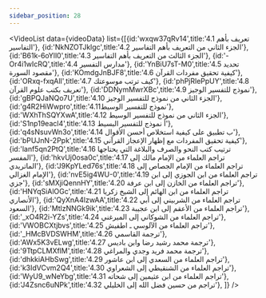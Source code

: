 ```yaml
---
sidebar_position: 28
---
```


<VideoList data={videoData} list={[{id:'wxqw37qRv14',title:'4.1 تعريف بأهم التفاسير'},
{id:'NkNZOTJklgc',title:'4.2 الجزء الثاني من التعريف بأهم التفاسير'},
{id:'B61k-6oYll0',title:'4.3 الجزء الثالث من التعريف بأهم التفاسير'},
{id:'-Or4i1wIcRQ',title:'4.4 مدارس التفسير'},
{id:'YnBiU7sT-M0',title:'4.5 تحديد مقصود السورة'},
{id:'KOmdgJnBJF8',title:'4.6 كيفية تحقيق مفردات القرآن'},
{id:'ORxq-fxqAlI',title:'4.7 كيف ترتب موسوعتك'},
{id:'phPjRlePpUY',title:'4.8 تعريف بكتب علوم القرآن'},
{id:'DDNymMwrXBc',title:'4.9 نموذج للتفسير الوجيز'},
{id:'gBPQJaNQo7U',title:'4.10 الجزء الثاني من نموذج للتفسير الوجيز'},
{id:'g4R2HiWwpro',title:'4.11نموذج للتفسير الوسيط'},
{id:'WXhThSQYXwA',title:'4.12 الجزء الثاني من نموذج للتفسير الوسيط'},
{id:'S1np19eacl4',title:'4.13 أ نموذج للتفسير البسيط'},
{id:'q4sNsuvWn3o',title:'4.14 ب تطبيق على كيفية استخلاص أحسن الأقوال'},
{id:'bPUJnN-2Ppk',title:'4.15 كيفية تحقيق المفردات مع إظهار الإعجاز القرآني'},
{id:'lanf5qn2PtQ',title:'4.16 ترتيب كتب النحو  والصرف والبلاغة التي يحتاجها المفسر'},
{id:'hkvUj0osa0c',title:'4.17   تراجم العلماء من الإمام مالك إلى الماتريدي'},
{id:'J9KpYLed76s',title:'4.18 تراجم العلماء من الإمام الجصاص إلى الإمام الغزالي'},
{id:'nvE5ig4WU-0',title:'4.19 تراجم العلماء من ابن الجوزي إلى ابن جزي'},
{id:'sMXjiQennHY',title:'4.20 تراجم العلماء من الخازن إلى ابن عرفة'},
{id:'HNYqSiAlOGc',title:'4.21 تراجم العلماء من ابن الهائم إلى الشيخ زكريا الأنصاري'},
{id:'QyXnA4lzwAA',title:'4.22 تراجم العلماء من الشربيني إلى أبي السعود'},
{id:'MtlzNNGk9ik',title:'4.23 تراجم العلماء من الأعقم إلى ابن عجيبة'},
{id:'_xO4R2i-YZs',title:'4.24 تراجم العلماء من الشوكاني إلى الميرغني'},
{id:'VWOBCXtjbvs',title:'4.25 تراجم العلماء من الآلوسي ـ اطفيش'},
{id:'_HMcBVDSWHM',title:'4.26 ترجمة القاسمي'},
{id:'AWx5K3vELwg',title:'4.27 ترجمة محمد رشيد رضا وابن باديس'},
{id:'9TtpCLMXflM',title:'4.28 ترجمة محمد فريد وجدي والمراغي'},
{id:'dhkkiAHbSwg',title:'4.29 تراجم العلماء من السعدي إلى ابن عاشور'},
{id:'k3IdVCvm2Q4',title:'4.30 تراجم العلماء من الشنقيطي إلى الشعراوي'},
{id:'WyU9_wNeYbg',title:'4.31 تراجم العلماء من ابن عثيمين إلى شحاته'},
{id:'J4Zsnc6uNPk',title:'4.32 تراجم من حسين فضل الله إلى الخليلي'},
]}
/>
